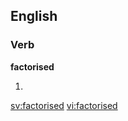 
==English==

===Verb===
'''factorised'''

# {{past of|[[factorise]]}}

[[sv:factorised]]
[[vi:factorised]]